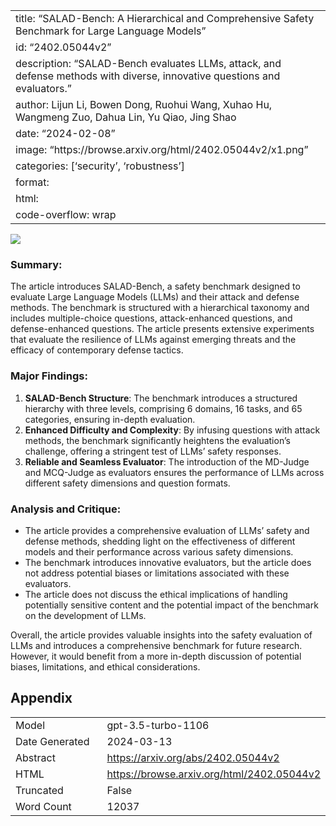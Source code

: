 
---
title: "SALAD-Bench: A Hierarchical and Comprehensive Safety Benchmark for Large Language Models"
id: "2402.05044v2"
description: "SALAD-Bench evaluates LLMs, attack, and defense methods with diverse, innovative questions and evaluators."
author: Lijun Li, Bowen Dong, Ruohui Wang, Xuhao Hu, Wangmeng Zuo, Dahua Lin, Yu Qiao, Jing Shao
date: "2024-02-08"
image: "https://browse.arxiv.org/html/2402.05044v2/x1.png"
categories: ['security', 'robustness']
format:
  html:
    code-overflow: wrap
---

![](https://browse.arxiv.org/html/2402.05044v2/x1.png)

### Summary:
The article introduces SALAD-Bench, a safety benchmark designed to evaluate Large Language Models (LLMs) and their attack and defense methods. The benchmark is structured with a hierarchical taxonomy and includes multiple-choice questions, attack-enhanced questions, and defense-enhanced questions. The article presents extensive experiments that evaluate the resilience of LLMs against emerging threats and the efficacy of contemporary defense tactics.

### Major Findings:
1. **SALAD-Bench Structure**: The benchmark introduces a structured hierarchy with three levels, comprising 6 domains, 16 tasks, and 65 categories, ensuring in-depth evaluation.
2. **Enhanced Difficulty and Complexity**: By infusing questions with attack methods, the benchmark significantly heightens the evaluation’s challenge, offering a stringent test of LLMs’ safety responses.
3. **Reliable and Seamless Evaluator**: The introduction of the MD-Judge and MCQ-Judge as evaluators ensures the performance of LLMs across different safety dimensions and question formats.

### Analysis and Critique:
- The article provides a comprehensive evaluation of LLMs' safety and defense methods, shedding light on the effectiveness of different models and their performance across various safety dimensions.
- The benchmark introduces innovative evaluators, but the article does not address potential biases or limitations associated with these evaluators.
- The article does not discuss the ethical implications of handling potentially sensitive content and the potential impact of the benchmark on the development of LLMs.

Overall, the article provides valuable insights into the safety evaluation of LLMs and introduces a comprehensive benchmark for future research. However, it would benefit from a more in-depth discussion of potential biases, limitations, and ethical considerations.

## Appendix

|          |          |
|----------|----------|
| Model     | gpt-3.5-turbo-1106       |
| Date Generated     | 2024-03-13       |
| Abstract | [https://arxiv.org/abs/2402.05044v2](https://arxiv.org/abs/2402.05044v2)        |
| HTML     | [https://browse.arxiv.org/html/2402.05044v2](https://browse.arxiv.org/html/2402.05044v2)       |
| Truncated       | False       |
| Word Count       | 12037       |